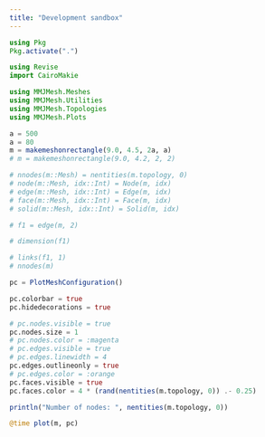 ```yaml
---
title: "Development sandbox"
---
```


```julia
using Pkg
Pkg.activate(".")

using Revise
import CairoMakie

using MMJMesh.Meshes
using MMJMesh.Utilities
using MMJMesh.Topologies
using MMJMesh.Plots

a = 500
a = 80
m = makemeshonrectangle(9.0, 4.5, 2a, a)
# m = makemeshonrectangle(9.0, 4.2, 2, 2)

# nnodes(m::Mesh) = nentities(m.topology, 0)
# node(m::Mesh, idx::Int) = Node(m, idx)
# edge(m::Mesh, idx::Int) = Edge(m, idx)
# face(m::Mesh, idx::Int) = Face(m, idx)
# solid(m::Mesh, idx::Int) = Solid(m, idx)

# f1 = edge(m, 2)

# dimension(f1)

# links(f1, 1)
# nnodes(m)

pc = PlotMeshConfiguration()

pc.colorbar = true
pc.hidedecorations = true

# pc.nodes.visible = true
pc.nodes.size = 1
# pc.nodes.color = :magenta
# pc.edges.visible = true
# pc.edges.linewidth = 4
pc.edges.outlineonly = true
# pc.edges.color = :orange
pc.faces.visible = true
pc.faces.color = 4 * (rand(nentities(m.topology, 0)) .- 0.25)

println("Number of nodes: ", nentities(m.topology, 0))

@time plot(m, pc)


```
